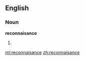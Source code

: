 ==English==
===Noun===
'''reconnaisance'''

# {{misspelling of|reconnaissance|lang=en}}

[[ml:reconnaisance]]
[[zh:reconnaisance]]